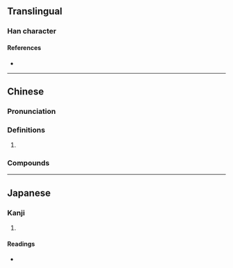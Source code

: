 {{character info/new}}
==Translingual==

===Han character===
{{Han char|rn=75|rad=木|as=13|sn=17|four=72904|canj=NMD,XNMD|ids=⿱⿰[[阜|⻖]]⿳[[⺤]][[工]][[彐]][[木]]}}

====References====
* {{Han ref|kx=0556.040|dkj=15636|dj=0945.240|hdz=21297.020|uh=6A83|ud=27267|bh=ED41|bd=60737}}

----

==Chinese==
{{zh-forms|alt=櫽,檼}}

===Pronunciation===
{{zh-pron
|m=yǐn
|c=jan2
|cat=
}}

===Definitions===
{{zh-hanzi}}

# {{rfdef|zh}}

===Compounds===
{{su#bst:zh-der/new|p=yǐn}}

----

==Japanese==

===Kanji===
{{ja-kanji|grade=|rs=木13}}

# {{defn|lang=ja|sort=木13}}

====Readings====
* {{ja-readings|on=[[いん]] (in), [[おん]] (on)|kun=[[ためぎ]] (tamegi)}}